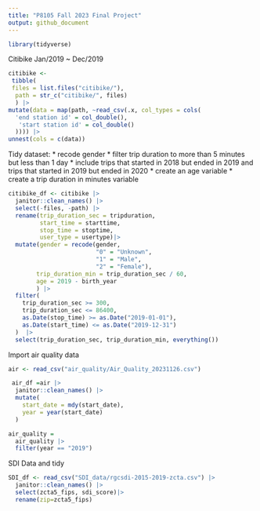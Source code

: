 ```yaml
---
title: "P8105 Fall 2023 Final Project"
output: github_document
---
```


```r
library(tidyverse)
```

Citibike Jan/2019 ~ Dec/2019
```r
citibike <- 
 tibble(
 files = list.files("citibike/"),
  path = str_c("citibike/", files)
  ) |>
mutate(data = map(path, ~read_csv(.x, col_types = cols(
  'end station id' = col_double(),
   'start station id' = col_double()
  )))) |>
unnest(cols = c(data))
```

Tidy dataset:
 * recode gender
 * filter trip duration to more than 5 minutes but less than 1 day
 * include trips that started in 2018 but ended in 2019 and trips that started in 2019 but ended in 2020
 * create an age variable
 * create a trip duration in minutes variable
```r
citibike_df <- citibike |>
  janitor::clean_names() |>
  select(-files, -path) |>
  rename(trip_duration_sec = tripduration,
         start_time = starttime,
         stop_time = stoptime,
         user_type = usertype)|>
  mutate(gender = recode(gender,
                         "0" = "Unknown",
                         "1" = "Male",
                         "2" = "Female"),
        trip_duration_min = trip_duration_sec / 60,
        age = 2019 - birth_year
        ) |>
  filter(
    trip_duration_sec >= 300,
    trip_duration_sec <= 86400,
    as.Date(stop_time) >= as.Date("2019-01-01"),
    as.Date(start_time) <= as.Date("2019-12-31")
  )  |>
  select(trip_duration_sec, trip_duration_min, everything())
```


Import air quality data 
```r
air <- read_csv("air_quality/Air_Quality_20231126.csv") 
```

```r
 air_df =air |>
  janitor::clean_names() |>
  mutate(
    start_date = mdy(start_date),
    year = year(start_date)
  )

air_quality =
  air_quality |>
  filter(year == "2019")
```

SDI Data and tidy
```r
SDI_df <- read_csv("SDI_data/rgcsdi-2015-2019-zcta.csv") |>
  janitor::clean_names() |>
  select(zcta5_fips, sdi_score)|>
  rename(zip=zcta5_fips)
```
